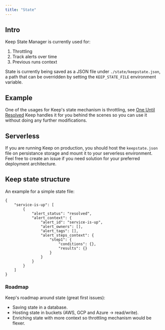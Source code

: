 ```yaml
---
title: "State"
---
```


## Intro
Keep State Manager is currently used for:
1. Throttling
2. Track alerts over time
3. Previous runs context

State is currently being saved as a JSON file under `./state/keepstate.json`, a path that can be overridden by setting the `KEEP_STATE_FILE` environment variable.

## Example
One of the usages for Keep's state mechanism is throttling, see [One Until Resolved](/workflows/throttles/one-until-resolved) Keep handles it for you behind the scenes so you can use it without doing any further modifications.

## Serverless
If you are running Keep on production, you should host the `keepstate.json` file on persistance storage and mount it to your serverless environment. Feel free to create an issue if you need solution for your preferred deployment architecture.

## Keep state structure
An example for a simple state file:
```
{
    "service-is-up": [
        {
            "alert_status": "resolved",
            "alert_context": {
                "alert_id": "service-is-up",
                "alert_owners": [],
                "alert_tags": [],
                "alert_steps_context": {
                    "step1": {
                        "conditions": {},
                        "results": {}
                    }
                }
            }
        }
    ]
}
```

### Roadmap

Keep's roadmap around state (great first issues):
- Saving state in a database.
- Hosting state in buckets (AWS, GCP and Azure -> read/write).
- Enriching state with more context so throttling mechanism would be flexer.
